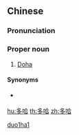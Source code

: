 ==Chinese==
{{zh-forms|gloss=-}}

===Pronunciation===
{{zh-pron
|m=Duōhā
|c=do1 haa1
|mn=qz:To͘-hah/xm,zz:To-hah
|cat=pn
}}

===Proper noun===
{{zh-proper noun}}

# {{lb|zh|Mainland China}} [[Doha]] {{gloss|capital city of Qatar}}

====Synonyms====
* {{qualifier|Taiwan}} {{zh-l|杜哈}}

[[Category:zh:Capital cities|duo1ha1]]

[[hu:多哈]]
[[th:多哈]]
[[zh:多哈]]